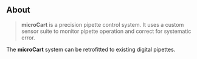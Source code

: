 ## About

> **microCart** is a precision pipette control system. It uses a custom sensor suite to monitor pipette operation and correct for systematic error.

The **microCart** system can be retrofitted to existing digital pipettes. 
